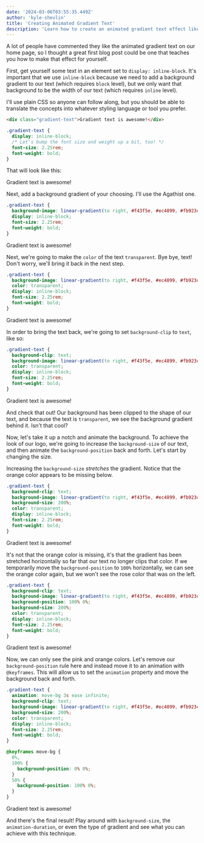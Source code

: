 ```yaml
---
date: '2024-03-06T03:55:35.449Z'
author: 'kyle-shevlin'
title: 'Creating Animated Gradient Text'
description: 'Learn how to create an animated gradient text effect like our logo.'
---
```


A lot of people have commented they like the animated gradient text on our home page, so I thought a great first blog post could be one that teaches you how to make that effect for yourself.

First, get yourself some text in an element set to `display: inline-block`. It's important that we use `inline-block` because we need to add a background gradient to our text (which requires `block` level), but we only want that background to be the width of our text (which requires `inline` level).

I'll use plain CSS so anyone can follow along, but you should be able to translate the concepts into whatever styling language or tool you prefer.

```html
<div class="gradient-text">Gradient text is awesome!</div>
```

```css
.gradient-text {
  display: inline-block;
  /* Let's bump the font size and weight up a bit, too! */
  font-size: 2.25rem;
  font-weight: bold;
}
```

That will look like this:

<div class="flex bg-slate-800 p-8">
  <div class="inline-block text-4xl font-bold">Gradient text is awesome!</div>
</div>

Next, add a background gradient of your choosing. I'll use the Agathist one.

```css
.gradient-text {
  background-image: linear-gradient(to right, #f43f5e, #ec4899, #fb923c);
  display: inline-block;
  font-size: 2.25rem;
  font-weight: bold;
}
```

<div class="flex bg-slate-800 p-8">
  <div class="inline-block bg-gradient-to-r from-rose-500 via-pink-500 to-orange-400 text-4xl font-bold">
    Gradient text is awesome!
  </div>
</div>

Next, we're going to make the `color` of the text `transparent`. Bye bye, text! Don't worry, we'll bring it back in the next step.

```css
.gradient-text {
  background-image: linear-gradient(to right, #f43f5e, #ec4899, #fb923c);
  color: transparent;
  display: inline-block;
  font-size: 2.25rem;
  font-weight: bold;
}
```

<div class="flex bg-slate-800 p-8">
  <div class="inline-block bg-gradient-to-r from-rose-500 via-pink-500 to-orange-400 text-4xl font-bold text-transparent">
    Gradient text is awesome!
  </div>
</div>

In order to bring the text back, we're going to set `background-clip` to `text`, like so:

```css
.gradient-text {
  background-clip: text;
  background-image: linear-gradient(to right, #f43f5e, #ec4899, #fb923c);
  color: transparent;
  display: inline-block;
  font-size: 2.25rem;
  font-weight: bold;
}
```

<div class="flex bg-slate-800 p-8">
  <div class="inline-block bg-gradient-to-r from-rose-500 via-pink-500 to-orange-400 bg-clip-text text-4xl font-bold text-transparent">
    Gradient text is awesome!
  </div>
</div>

And check that out! Our background has been clipped to the shape of our text, and because the text is `transparent`, we see the background gradient behind it. Isn't that cool?

Now, let's take it up a notch and animate the background. To achieve the look of our logo, we're going to increase the `background-size` of our text, and then animate the `background-position` back and forth. Let's start by changing the size.

Increasing the `background-size` _stretches_ the gradient. Notice that the orange color appears to be missing below.

```css
.gradient-text {
  background-clip: text;
  background-image: linear-gradient(to right, #f43f5e, #ec4899, #fb923c);
  background-size: 200%;
  color: transparent;
  display: inline-block;
  font-size: 2.25rem;
  font-weight: bold;
}
```

<div class="flex bg-slate-800 p-8">
  <div class="inline-block bg-gradient-to-r from-rose-500 via-pink-500 to-orange-400 bg-[length:200%] bg-clip-text text-4xl font-bold text-transparent">
    Gradient text is awesome!
  </div>
</div>

It's not that the orange color is missing, it's that the gradient has been stretched horizontally so far that our text no longer clips that color. If we temporarily move the `background-position` to `100%` horizontally, we can see the orange color again, but we won't see the rose color that was on the left.

```css
.gradient-text {
  background-clip: text;
  background-image: linear-gradient(to right, #f43f5e, #ec4899, #fb923c);
  background-position: 100% 0%;
  background-size: 200%;
  color: transparent;
  display: inline-block;
  font-size: 2.25rem;
  font-weight: bold;
}
```

<div class="flex bg-slate-800 p-8">
  <div class="inline-block bg-gradient-to-r from-rose-500 via-pink-500 to-orange-400 bg-[length:200%] bg-clip-text bg-right text-4xl font-bold text-transparent">
    Gradient text is awesome!
  </div>
</div>

Now, we can only see the pink and orange colors. Let's remove our `background-position` rule here and instead move it to an animation with `@keyframes`. This will allow us to set the `animation` property and move the background back and forth.

```css
.gradient-text {
  animation: move-bg 3s ease infinite;
  background-clip: text;
  background-image: linear-gradient(to right, #f43f5e, #ec4899, #fb923c);
  background-size: 200%;
  color: transparent;
  display: inline-block;
  font-size: 2.25rem;
  font-weight: bold;
}

@keyframes move-bg {
  0%,
  100% {
    background-position: 0% 0%;
  }
  50% {
    background-position: 100% 0%;
  }
}
```

<div class="flex bg-slate-800 p-8">
  <div class="inline-block animate-backAndForth bg-gradient-to-r from-rose-500 via-pink-500 to-orange-400 bg-[length:200%] bg-clip-text text-4xl font-bold text-transparent">
    Gradient text is awesome!
  </div>
</div>

And there's the final result! Play around with `background-size`, the `animation-duration`, or even the type of gradient and see what you can achieve with this technique.
